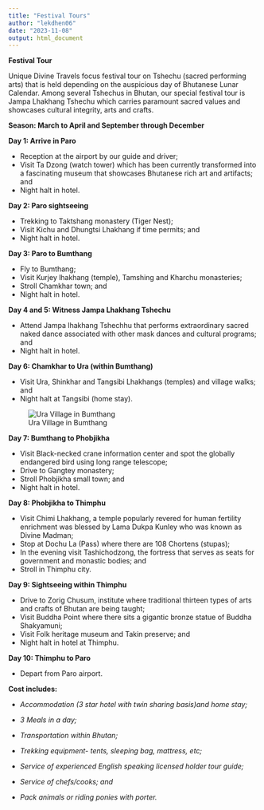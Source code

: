 ```yaml
---
title: "Festival Tours"
author: "lekdhen06"
date: "2023-11-08"
output: html_document
---
```


**Festival Tour**

Unique Divine Travels focus festival tour on Tshechu (sacred performing arts) that is held depending on the auspicious day of Bhutanese Lunar Calendar. Among several Tshechus in Bhutan, our special festival tour is Jampa Lhakhang Tshechu which carries paramount sacred values and showcases cultural integrity, arts and crafts.

**Season: March to April and September through December**

**Day 1: Arrive in Paro**

-   Reception at the airport by our guide and driver;
-   Visit Ta Dzong (watch tower) which has been currently transformed into a fascinating museum that showcases Bhutanese rich art and artifacts; and
-   Night halt in hotel.

**Day 2: Paro sightseeing**

-   Trekking to Taktshang monastery (Tiger Nest);
-   Visit Kichu and Dhungtsi Lhakhang if time permits; and
-   Night halt in hotel.

**Day 3: Paro to Bumthang**

-   Fly to Bumthang;
-   Visit Kurjey lhakhang (temple), Tamshing and Kharchu monasteries;
-   Stroll Chamkhar town; and
-   Night halt in hotel.

**Day 4 and 5: Witness Jampa Lhakhang Tshechu**

-   Attend Jampa lhakhang Tshechhu that performs extraordinary sacred naked dance associated with other mask dances and cultural programs; and
-   Night halt in hotel.

**Day 6: Chamkhar to Ura (within Bumthang)**

-   Visit Ura, Shinkhar and Tangsibi Lhakhangs (temples) and village walks; and
-   Night halt at Tangsibi (home stay).

![Ura Village in Bumthang](images/Ura-Bumthang.jpg)

**Day 7: Bumthang to Phobjikha**

-   Visit Black-necked crane information center and spot the globally endangered bird using long range telescope;
-   Drive to Gangtey monastery;
-   Stroll Phobjikha small town; and
-   Night halt in hotel.

**Day 8: Phobjikha to Thimphu**

-   Visit Chimi Lhakhang, a temple popularly revered for human fertility enrichment was blessed by Lama Dukpa Kunley who was known as Divine Madman;
-   Stop at Dochu La (Pass) where there are 108 Chortens (stupas);
-   In the evening visit Tashichodzong, the fortress that serves as seats for government and monastic bodies; and
-   Stroll in Thimphu city.

**Day 9: Sightseeing within Thimphu**

-   Drive to Zorig Chusum, institute where traditional thirteen types of arts and crafts of Bhutan are being taught;
-   Visit Buddha Point where there sits a gigantic bronze statue of Buddha Shakyamuni;
-   Visit Folk heritage museum and Takin preserve; and
-   Night halt in hotel at Thimphu.

**Day 10: Thimphu to Paro**

-   Depart from Paro airport.

**Cost includes:**

-   *Accommodation (3 star hotel with twin sharing basis)and home stay;*

-   *3 Meals in a day;*

-   *Transportation within Bhutan;*

-   *Trekking equipment- tents, sleeping bag, mattress, etc;*

-   *Service of experienced English speaking licensed holder tour guide;*

-   *Service of chefs/cooks; and*

-   *Pack animals or riding ponies with porter.*
